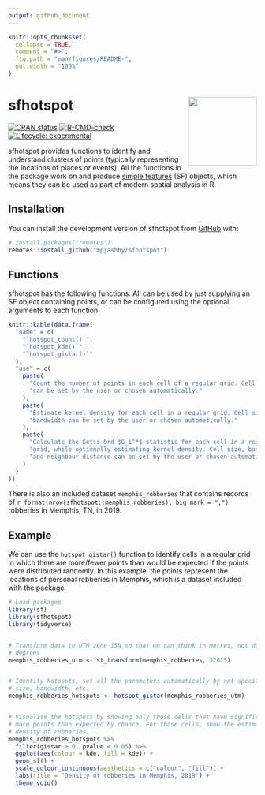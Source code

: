 ```yaml
---
output: github_document
---
```


<!-- README.md is generated from README.Rmd. Please edit that file -->

```r
knitr::opts_chunk$set(
  collapse = TRUE,
  comment = "#>",
  fig.path = "man/figures/README-",
  out.width = "100%"
)
```

# sfhotspot <img src='man/figures/logo.png' align="right" height="139">

<!-- badges: start -->
[![CRAN status](https://www.r-pkg.org/badges/version/sfhotspot)](https://CRAN.R-project.org/package=sfhotspot)
[![R-CMD-check](https://github.com/mpjashby/sfhotspot/workflows/R-CMD-check/badge.svg)](https://github.com/mpjashby/sfhotspot/actions)
[![Lifecycle: experimental](https://img.shields.io/badge/lifecycle-experimental-orange.svg)](https://lifecycle.r-lib.org/articles/stages.html#experimental)
<!-- badges: end -->

sfhotspot provides functions to identify and understand clusters of points
(typically representing the locations of places or events). All the functions in
the package work on and produce [simple
features](https://r-spatial.github.io/sf/) (SF) objects, which means they can be
used as part of modern spatial analysis in R.

## Installation

You can install the development version of sfhotspot from 
[GitHub](https://github.com/) with:

``` r
# install.packages("remotes")
remotes::install_github("mpjashby/sfhotspot")
```


## Functions

sfhotspot has the following functions. All can be used by just supplying an SF
object containing points, or can be configured using the optional arguments to
each function.

```r
knitr::kable(data.frame(
  "name" = c(
    "`hotspot_count()`", 
    "`hotspot_kde()`", 
    "`hotspot_gistar()`"
  ),
  "use" = c(
    paste(
      "Count the number of points in each cell of a regular grid. Cell size",
      "can be set by the user or chosen automatically."
    ),
    paste(
      "Estimate kernel density for each cell in a regular grid. Cell size and",
      "bandwidth can be set by the user or chosen automatically."
    ),
    paste(
      "Calculate the Getis–Ord $G_i^*$ statistic for each cell in a regular",
      "grid, while optionally estimating kernel density. Cell size, bandwidth",
      "and neighbour distance can be set by the user or chosen automatically."
    )
  )
))
```

There is also an included dataset `memphis_robberies` that contains records of
`r format(nrow(sfhotspot::memphis_robberies), big.mark = ",")` robberies in 
Memphis, TN, in 2019.


## Example

We can use the `hotspot_gistar()` function to identify cells in a regular grid
in which there are more/fewer points than would be expected if the points were
distributed randomly. In this example, the points represent the locations of 
personal robberies in Memphis, which is a dataset included with the package.

```r
# Load packages
library(sf)
library(sfhotspot)
library(tidyverse)


# Transform data to UTM zone 15N so that we can think in metres, not decimal 
# degrees
memphis_robberies_utm <- st_transform(memphis_robberies, 32615)


# Identify hotspots, set all the parameters automatically by not specifying cell 
# size, bandwidth, etc.
memphis_robberies_hotspots <- hotspot_gistar(memphis_robberies_utm)


# Visualise the hotspots by showing only those cells that have significantly
# more points than expected by chance. For those cells, show the estimated
# density of robberies.
memphis_robberies_hotspots %>% 
  filter(gistar > 0, pvalue < 0.05) %>% 
  ggplot(aes(colour = kde, fill = kde)) +
  geom_sf() +
  scale_colour_continuous(aesthetics = c("colour", "fill")) +
  labs(title = "Density of robberies in Memphis, 2019") +
  theme_void()
```
